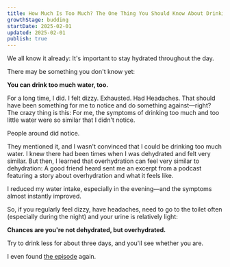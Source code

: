 ```yaml
---
title: How Much Is Too Much? The One Thing You Should Know About Drinking Water 
growthStage: budding
startDate: 2025-02-01
updated: 2025-02-01
publish: true
---
```


We all know it already: It's important to stay hydrated throughout the day.

There may be something you don't know yet:

**You can drink too much water, too.**

For a long time, I did. I felt dizzy. Exhausted. Had Headaches. That should have been something for me to notice and do something against—right? The crazy thing is this: For me, the symptoms of drinking too much and too little water were so similar that I didn't notice.

People around did notice.

They mentioned it, and I wasn't convinced that I could be drinking too much water. I knew there had been times when I was dehydrated and felt very similar. But then, I learned that overhydration can feel very similar to dehydration: A good friend heard sent me an excerpt from a podcast featuring a story about overhydration and what it feels like.

I reduced my water intake, especially in the evening—and the symptoms almost instantly improved.

So, if you regularly feel dizzy, have headaches, need to go to the toilet often (especially during the night) and your urine is relatively light:

**Chances are you're not dehydrated, but overhydrated.**

Try to drink less for about three days, and you'll see whether you are.

I even found [the episode](https://youtu.be/q37ARYnRDGc?feature=shared&t=1659) again.

